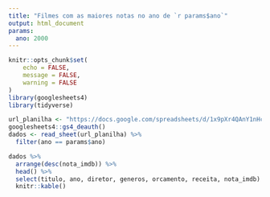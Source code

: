 ```yaml
---
title: "Filmes com as maiores notas no ano de `r params$ano`"
output: html_document
params: 
  ano: 2000
---
```


```r
knitr::opts_chunk$set(
	echo = FALSE,
	message = FALSE,
	warning = FALSE
)
library(googlesheets4)
library(tidyverse)
```


```r
url_planilha <- "https://docs.google.com/spreadsheets/d/1x9pXr4QAnY1nHcH03Kne7oXlEqSKV8N12nuDMQ7ep0U/edit?usp=sharing"
googlesheets4::gs4_deauth()
dados <- read_sheet(url_planilha) %>% 
  filter(ano == params$ano)

```

```r
dados %>%
  arrange(desc(nota_imdb)) %>%
  head() %>%
  select(titulo, ano, diretor, generos, orcamento, receita, nota_imdb) %>% 
  knitr::kable()
```

